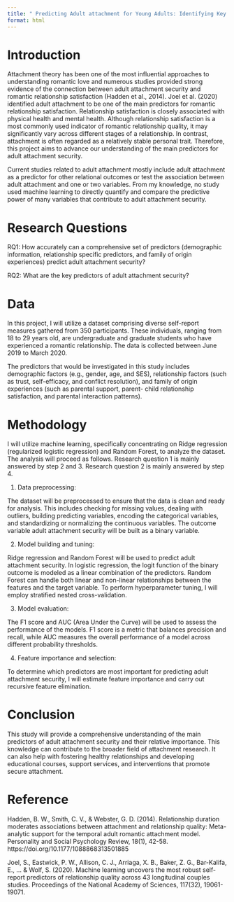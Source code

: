 ```yaml
---
title: " Predicting Adult attachment for Young Adults: Identifying Key Predictors and Complex Patterns"
format: html
---
```

# Introduction
Attachment theory has been one of the most influential approaches to understanding romantic love and numerous studies provided strong evidence of the connection between adult attachment security and romantic relationship satisfaction (Hadden et al., 2014). Joel et al. (2020) identified adult attachment to be one of the main predictors for romantic relationship satisfaction. Relationship satisfaction is closely associated with physical health and mental health. Although relationship satisfaction is a most commonly used indicator of romantic relationship quality, it may significantly vary across different stages of a relationship. In contrast, attachment is often regarded as a relatively stable personal trait. Therefore, this project aims to advance our understanding of the main predictors for adult attachment security.

Current studies related to adult attachment mostly include adult attachment as a predictor for other relational outcomes or test the association between adult attachment and one or two variables. From my knowledge, no study used machine learning to directly quantify and compare the predictive power of many variables that contribute to adult attachment security. 

# Research Questions
RQ1: How accurately can a comprehensive set of predictors (demographic information, relationship specific predictors, and family of origin experiences) predict adult attachment security?

RQ2: What are the key predictors of adult attachment security?

# Data
In this project, I will utilize a dataset comprising diverse self-report measures gathered from 350 participants. These individuals, ranging from 18 to 29 years old, are undergraduate and graduate students who have experienced a romantic relationship. The data is collected between June 2019 to March 2020. 

The predictors that would be investigated in this study includes demographic factors (e.g., gender, age, and SES), relationship factors (such as trust, self-efficacy, and conflict resolution), and family of origin experiences (such as parental support, parent- child relationship satisfaction, and parental interaction patterns).

# Methodology
I will utilize machine learning, specifically concentrating on Ridge regression (regularized logistic regression) and Random Forest, to analyze the dataset. The analysis will proceed as follows. Research question 1 is mainly answered by step 2 and 3. Research question 2 is mainly answered by step 4.

1. Data preprocessing:

The dataset will be preprocessed to ensure that the data is clean and ready for analysis. This includes checking for missing values, dealing with outliers, building predicting variables, encoding the categorical variables, and standardizing or normalizing the continuous variables. The outcome variable adult attachment security will be built as a binary variable.

2.	Model building and tuning:

Ridge regression and Random Forest will be used to predict adult attachment security. In logistic regression, the logit function of the binary outcome is modeled as a linear combination of the predictors. Random Forest can handle both linear and non-linear relationships between the features and the target variable. To perform hyperparameter tuning, I will employ stratified nested cross-validation. 

3.	Model evaluation:

The F1 score and AUC (Area Under the Curve) will be used to assess the performance of the models. F1 score is a metric that balances precision and recall, while AUC measures the overall performance of a model across different probability thresholds.

4.	Feature importance and selection:

To determine which predictors are most important for predicting adult attachment security, I will estimate feature importance and carry out recursive feature elimination.

# Conclusion
This study will provide a comprehensive understanding of the main predictors of adult attachment security and their relative importance. This knowledge can contribute to the broader field of attachment research. It can also help with fostering healthy relationships and developing educational courses, support services, and interventions that promote secure attachment. 

# Reference
Hadden, B. W., Smith, C. V., & Webster, G. D. (2014). Relationship duration moderates associations between attachment and relationship quality: Meta-analytic support for the temporal adult romantic attachment model. Personality and Social Psychology Review, 18(1), 42-58. https://doi.org/10.1177/1088868313501885

Joel, S., Eastwick, P. W., Allison, C. J., Arriaga, X. B., Baker, Z. G., Bar-Kalifa, E., ... & Wolf, S. (2020). Machine learning uncovers the most robust self-report predictors of relationship quality across 43 longitudinal couples studies. Proceedings of the National Academy of Sciences, 117(32), 19061-19071.

